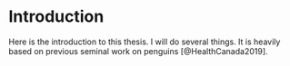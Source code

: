 # Introduction

Here is the introduction to this thesis. I will do several things. It is heavily based on previous seminal work on penguins [@HealthCanada2019].

